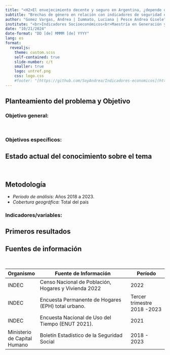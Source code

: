 ```yaml
---
title: "<H2>El envejecimiento decente y seguro en Argentina, ¿depende del género?</H2>"
subtitle: "Brechas de género en relación con indicadores de seguridad económica para la población en edad jubilatoria. Argentina, 2018-2023."
author: "Gomez Vargas, Andrea | Iummato, Luciana | Pesce Andrea Gisele"
institute: "<br>Indicadores Socioeconómicos<br>Maestría en Generación y Análisis de Información Estadística<br> UNTREF"
date: "10/21/2024"
date-format: "DD [de] MMMM [de] YYYY"
lang: es
format: 
  revealjs: 
    theme: custom.scss
    self-contained: true
    slide-number: c/t
    smaller: true
    logo: untref.png
    css: logo.css
    #footer: "[https://github.com/SoyAndrea/Indicadores-economicos](https://github.com/SoyAndrea/Indicadores-economicos)"
---
```


## Planteamiento del problema y Objetivo

### Objetivo general:
 
 
<br>

### Objetivos específicos:








## Estado actual del conocimiento sobre el tema
<br>



## Metodología 

- *Período de análisis:* Años 2018 a 2023.
- *Cobertura geográfica:* Total del país

###  Indicadores/variables:
 


## Primeros resultados

::: {.panel-tabset}






:::

## Fuentes de información
<br>

| Organismo            | Fuente de Información   | Período | 
|------- |----------------------|---------|
| INDEC |  Censo Nacional de Población, Hogares y Vivienda 2022 | 2022| 
| INDEC | Encuesta Permanente de Hogares (EPH) total urbano.     | Tercer trimestre 2018 -2023 | 
| INDEC |  Encuesta Nacional de Uso del Tiempo (ENUT 2021). | 2021 | 
| Ministerio de Capital Humano | Boletín Estadístico de la Seguridad Social | 2018 - 2023 | 



